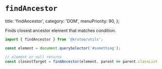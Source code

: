 # `findAncestor`

  title: 'findAncestor',
  category: 'DOM',
  menuPriority: 90,
};

Finds closest ancestor element that matches condition.

```ts
import { findAncestor } from '@krutoo/utils';

const element = document.querySelector('#something');

// element or null returns
const closestTarget = findAncestor(element, parent => parent.classList.contains('target'));
```
